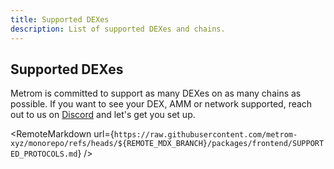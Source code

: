 ```yaml
---
title: Supported DEXes
description: List of supported DEXes and chains.
---
```



## Supported DEXes

Metrom is committed to support as many DEXes on as many chains as possible. If
you want to see your DEX, AMM or network supported, reach out to us on
[Discord](https://discord.gg/S2kBEAGWbM) and let's get you set up.

<RemoteMarkdown
    url={`https://raw.githubusercontent.com/metrom-xyz/monorepo/refs/heads/${REMOTE_MDX_BRANCH}/packages/frontend/SUPPORTED_PROTOCOLS.md`}
/>
